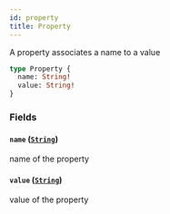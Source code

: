 ```yaml
---
id: property
title: Property
---
```



A property associates a name to a value

```graphql
type Property {
  name: String!
  value: String!
}
```


### Fields

#### `name` ([`String`](/docs/mainnet/graphql/scalars/string))

name of the property


#### `value` ([`String`](/docs/mainnet/graphql/scalars/string))

value of the property




